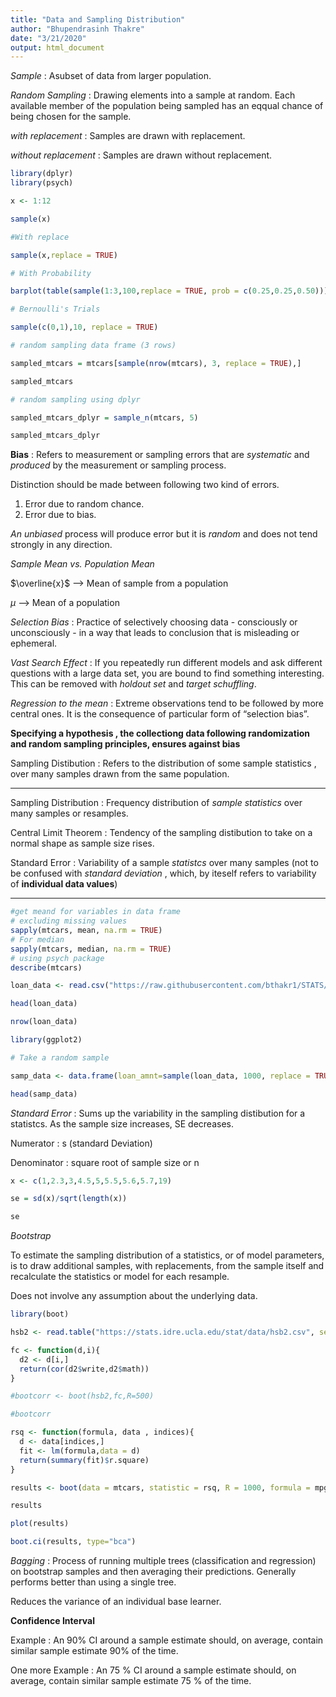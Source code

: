 ```yaml
---
title: "Data and Sampling Distribution"
author: "Bhupendrasinh Thakre"
date: "3/21/2020"
output: html_document
---
```

*Sample* : Asubset of data from larger population.

*Random Sampling* : Drawing elements into a sample at random. Each available member of the population being sampled
has an eqqual chance of being chosen for the sample. 

*with replacement* : Samples are drawn with replacement.

*without replacement* : Samples are drawn without replacement. 

```r

library(dplyr)
library(psych)

x <- 1:12

sample(x)

#With replace 

sample(x,replace = TRUE)

# With Probability

barplot(table(sample(1:3,100,replace = TRUE, prob = c(0.25,0.25,0.50))))

# Bernoulli's Trials

sample(c(0,1),10, replace = TRUE)

# random sampling data frame (3 rows)

sampled_mtcars = mtcars[sample(nrow(mtcars), 3, replace = TRUE),]

sampled_mtcars

# random sampling using dplyr

sampled_mtcars_dplyr = sample_n(mtcars, 5)

sampled_mtcars_dplyr

```

**Bias** : Refers to measurement or sampling errors that are *systematic* and *produced* by the measurement or sampling process. 

Distinction should be made between following two kind of errors. 

1. Error due to random chance.
2. Error due to bias. 

*An unbiased* process will produce error but it is *random* and does not tend strongly in any direction. 

*Sample Mean vs. Population Mean*

$\overline{x}$ --> Mean of sample from a population

$\mu$ --> Mean of a population

*Selection Bias* : Practice of selectively choosing data - consciously or unconsciously - in a way that leads to conclusion that is misleading or ephemeral. 

*Vast Search Effect* : If you repeatedly run different models and ask different questions with a large data set, you are bound to find 
something interesting. This can be removed with *holdout set* and *target schuffling*. 

*Regression to the mean* : Extreme observations tend to be followed by more central ones. It is the consequence of  particular 
form of "selection bias". 

**Specifying a hypothesis , the collectiong data following randomization and random sampling principles, ensures against bias**

Sampling Distibution : Refers to the distribution of some sample statistics , over many samples drawn from the same population. 

*****

Sampling Distribution : Frequency distribution of *sample statistics* over many samples or resamples.

Central Limit Theorem : Tendency of the sampling distibution to take on a normal shape as sample size rises.

Standard Error : Variability of a sample *statistcs* over many samples (not to be confused with *standard deviation* , which, by iteself refers to variability of **individual data values**)


*****

```r

#get meand for variables in data frame 
# excluding missing values
sapply(mtcars, mean, na.rm = TRUE)
# For median
sapply(mtcars, median, na.rm = TRUE)
# using psych package
describe(mtcars)

```



```r

loan_data <- read.csv("https://raw.githubusercontent.com/bthakr1/STATS/master/loan_data.csv")

head(loan_data)

nrow(loan_data)

```

```r

library(ggplot2)

# Take a random sample

samp_data <- data.frame(loan_amnt=sample(loan_data, 1000, replace = TRUE), type='data_dist')

head(samp_data)
```


*Standard Error* : Sums up the variability in the sampling distibution for a statistcs. As the sample size increases, SE decreases. 

Numerator : s (standard Deviation)

Denominator : square root of sample size or n

```r

x <- c(1,2.3,3,4.5,5,5.5,5.6,5.7,19)

se = sd(x)/sqrt(length(x))

se


```

*Bootstrap*

To estimate the sampling distribution of a statistics, or of model parameters, is to draw additional samples, with replacements, from the sample itself and recalculate the statistics or model for each resample.

Does not involve any assumption about the underlying data.


```r

library(boot)

hsb2 <- read.table("https://stats.idre.ucla.edu/stat/data/hsb2.csv", sep=",", header=T)

fc <- function(d,i){
  d2 <- d[i,]
  return(cor(d2$write,d2$math))
}

#bootcorr <- boot(hsb2,fc,R=500)

#bootcorr

rsq <- function(formula, data , indices){
  d <- data[indices,]
  fit <- lm(formula,data = d)
  return(summary(fit)$r.square)
}

results <- boot(data = mtcars, statistic = rsq, R = 1000, formula = mpg~wt+disp)

results

plot(results)

boot.ci(results, type="bca")


```

*Bagging* : Process of running multiple trees (classification and regression) on bootstrap samples and then averaging their predictions. 
Generally performs better than using a single tree.

Reduces the variance of an individual base learner. 

**Confidence Interval**

Example : An 90% CI around a sample estimate should, on average, contain similar sample estimate 90% of the time.

One more Example : An 75 % CI around a sample estimate should, on average, contain similar sample estimate 75 % of the time. 


























